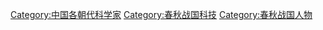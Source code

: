 [[Category:中国各朝代科学家|Category:中国各朝代科学家]]
[[Category:春秋战国科技|Category:春秋战国科技]]
[[Category:春秋战国人物|Category:春秋战国人物]]